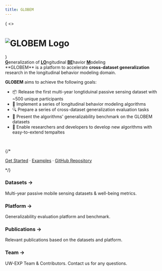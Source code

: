```yaml
---
title: GLOBEM
---
```



{ 
  <>
  <h1 className="text-center font-extrabold md:text-5xl mt-8">
  <Image src = "/images/GLOBEM_logo.svg" alt="GLOBEM Logo" height={100} width={512}/>
  </h1>
  </>
}

<div className="mx-auto max-w-full w-[880px] text-center px-4 mb-10">
  <div className="text-lg mb-2 text-gray-600 md:!text-2xl">
    <u><strong>G</strong></u>eneralization of <u><strong>LO</strong></u>ngitudinal <u><strong>BE</strong></u>havior <u><strong>M</strong></u>odeling
  </div>
</div>

<Callout emoji="✅">
**GLOBEM** is a platform to accelerate <strong>cross-dataset generalization</strong> research in the longitudinal behavior modeling domain.
</Callout>

**GLOBEM** aims to achieve the following goals:
- 📦 Release the first multi-year longtiduinal passive sensing dataset with ~500 unique participants
- 🧰 Implement a series of longitudinal behavior modeling algorithms
- 🔍 Prepare a series of cross-dataset generalization evaluation tasks
- 🏅 Present the algorithms' generalizability benchmark on the GLOBEM datasets
- 🔋 Enable researchers and developers to develop new algorithms with easy-to-extend tempaltes

<br/>

<div className="center">
<PaperButtons/>
</div>


{/* <div className="mt-16 mb-20 text-center">
  [Get Started](/docs/getting-started) · [Examples](/examples/basic) · [GitHub Repository](https://github.com/UW-EXP/GLOBEM)
</div> */}

<div className="cardgrid">
  <div className="card">
    <Link href="/datasets/overview">
      <div className="cursor-pointer">
        <h3>Datasets &rarr;</h3>
        <p>Multi-year passive mobile sensing datasets & well-being metrics. </p>
      </div>
    </Link>
  </div>

  <div className="card">
    <Link href="/platform/overview">
      <div className="cursor-pointer">
        <h3>Platform &rarr;</h3>
        <p>Generalizability evaluation platform and benchmark. </p>
      </div>
    </Link>
  </div>

  <div className="card">
    <Link href="/publications">
      <div className="cursor-pointer">
        <h3>Publications &rarr;</h3>
        <p>Relevant publications based on the datasets and platform.</p>
      </div>
    </Link>
  </div>

  <div className="card">
    <Link href="/team">
      <div className="cursor-pointer">
        <h3>Team &rarr;</h3>
        <p>UW-EXP Team & Contributors. Contact us for any questions.</p>
      </div>
    </Link>
  </div>
</div>
